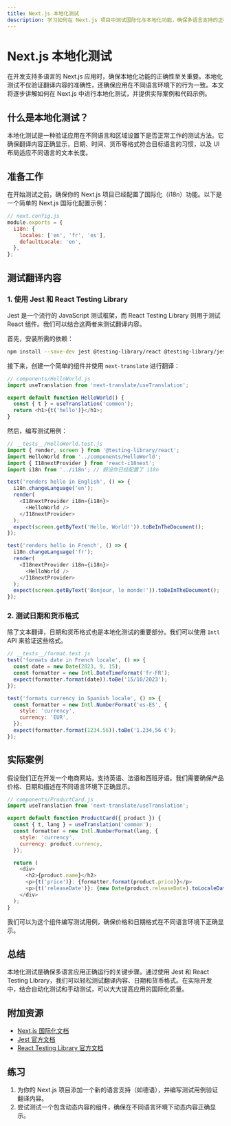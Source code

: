 ```yaml
---
title: Next.js 本地化测试
description: 学习如何在 Next.js 项目中测试国际化与本地化功能，确保多语言支持的正确性。
---
```


# Next.js 本地化测试

在开发支持多语言的 Next.js 应用时，确保本地化功能的正确性至关重要。本地化测试不仅验证翻译内容的准确性，还确保应用在不同语言环境下的行为一致。本文将逐步讲解如何在 Next.js 中进行本地化测试，并提供实际案例和代码示例。

## 什么是本地化测试？

本地化测试是一种验证应用在不同语言和区域设置下是否正常工作的测试方法。它确保翻译内容正确显示，日期、时间、货币等格式符合目标语言的习惯，以及 UI 布局适应不同语言的文本长度。

## 准备工作

在开始测试之前，确保你的 Next.js 项目已经配置了国际化（i18n）功能。以下是一个简单的 Next.js 国际化配置示例：

```javascript
// next.config.js
module.exports = {
  i18n: {
    locales: ['en', 'fr', 'es'],
    defaultLocale: 'en',
  },
};
```

## 测试翻译内容

### 1. 使用 Jest 和 React Testing Library

Jest 是一个流行的 JavaScript 测试框架，而 React Testing Library 则用于测试 React 组件。我们可以结合这两者来测试翻译内容。

首先，安装所需的依赖：

```bash
npm install --save-dev jest @testing-library/react @testing-library/jest-dom
```

接下来，创建一个简单的组件并使用 `next-translate` 进行翻译：

```javascript
// components/HelloWorld.js
import useTranslation from 'next-translate/useTranslation';

export default function HelloWorld() {
  const { t } = useTranslation('common');
  return <h1>{t('hello')}</h1>;
}
```

然后，编写测试用例：

```javascript
// __tests__/HelloWorld.test.js
import { render, screen } from '@testing-library/react';
import HelloWorld from '../components/HelloWorld';
import { I18nextProvider } from 'react-i18next';
import i18n from '../i18n'; // 假设你已经配置了 i18n

test('renders hello in English', () => {
  i18n.changeLanguage('en');
  render(
    <I18nextProvider i18n={i18n}>
      <HelloWorld />
    </I18nextProvider>
  );
  expect(screen.getByText('Hello, World!')).toBeInTheDocument();
});

test('renders hello in French', () => {
  i18n.changeLanguage('fr');
  render(
    <I18nextProvider i18n={i18n}>
      <HelloWorld />
    </I18nextProvider>
  );
  expect(screen.getByText('Bonjour, le monde!')).toBeInTheDocument();
});
```

### 2. 测试日期和货币格式

除了文本翻译，日期和货币格式也是本地化测试的重要部分。我们可以使用 `Intl` API 来验证这些格式。

```javascript
// __tests__/format.test.js
test('formats date in French locale', () => {
  const date = new Date(2023, 9, 15);
  const formatter = new Intl.DateTimeFormat('fr-FR');
  expect(formatter.format(date)).toBe('15/10/2023');
});

test('formats currency in Spanish locale', () => {
  const formatter = new Intl.NumberFormat('es-ES', {
    style: 'currency',
    currency: 'EUR',
  });
  expect(formatter.format(1234.56)).toBe('1.234,56 €');
});
```

## 实际案例

假设我们正在开发一个电商网站，支持英语、法语和西班牙语。我们需要确保产品价格、日期和描述在不同语言环境下正确显示。

```javascript
// components/ProductCard.js
import useTranslation from 'next-translate/useTranslation';

export default function ProductCard({ product }) {
  const { t, lang } = useTranslation('common');
  const formatter = new Intl.NumberFormat(lang, {
    style: 'currency',
    currency: product.currency,
  });

  return (
    <div>
      <h2>{product.name}</h2>
      <p>{t('price')}: {formatter.format(product.price)}</p>
      <p>{t('releaseDate')}: {new Date(product.releaseDate).toLocaleDateString(lang)}</p>
    </div>
  );
}
```

我们可以为这个组件编写测试用例，确保价格和日期格式在不同语言环境下正确显示。

## 总结

本地化测试是确保多语言应用正确运行的关键步骤。通过使用 Jest 和 React Testing Library，我们可以轻松测试翻译内容、日期和货币格式。在实际开发中，结合自动化测试和手动测试，可以大大提高应用的国际化质量。

## 附加资源

- [Next.js 国际化文档](https://nextjs.org/docs/advanced-features/i18n-routing)
- [Jest 官方文档](https://jestjs.io/docs/getting-started)
- [React Testing Library 官方文档](https://testing-library.com/docs/react-testing-library/intro)

## 练习

1. 为你的 Next.js 项目添加一个新的语言支持（如德语），并编写测试用例验证翻译内容。
2. 尝试测试一个包含动态内容的组件，确保在不同语言环境下动态内容正确显示。
